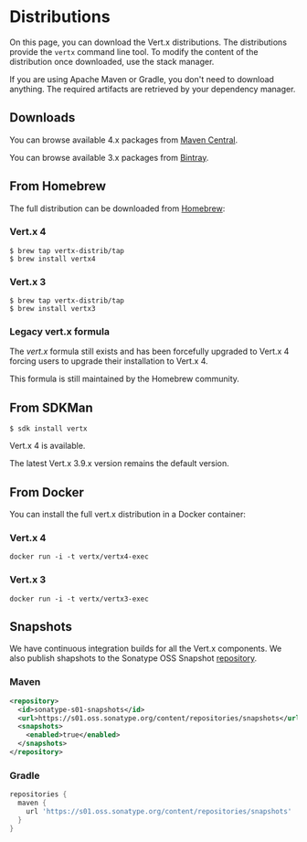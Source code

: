 
<Guide title="Distributions">

# Distributions

On this page, you can download the Vert.x distributions. The distributions provide the `vertx` command line tool. To modify the content of the distribution once
downloaded, use the stack manager.

If you are using Apache Maven or Gradle, you don't need to download anything. The required artifacts
are retrieved by your dependency manager.

## Downloads

You can browse available 4.x packages from [Maven Central](https://repo1.maven.org/maven2/io/vertx/vertx-stack-manager/).

You can browse available 3.x packages from [Bintray](https://bintray.com/vertx/downloads/distribution/3.9.4/view).

## From Homebrew

The full distribution can be downloaded from [Homebrew](https://brew.sh/):

### Vert.x 4

```text
$ brew tap vertx-distrib/tap
$ brew install vertx4
```

### Vert.x 3

```text
$ brew tap vertx-distrib/tap
$ brew install vertx3
```

### Legacy vert.x formula

The _vert.x_ formula still exists and has been forcefully upgraded to Vert.x 4 forcing users to upgrade their installation to Vert.x 4.

This formula is still maintained by the Homebrew community.

## From SDKMan

```text
$ sdk install vertx
```

Vert.x 4 is available.

The latest Vert.x 3.9.x version remains the default version.

## From Docker

You can install the full vert.x distribution in a Docker container:

### Vert.x 4

```text
docker run -i -t vertx/vertx4-exec
```

### Vert.x 3

```text
docker run -i -t vertx/vertx3-exec
```

## Snapshots

We have continuous integration builds for all the Vert.x components. We also publish shapshots to
the Sonatype OSS Snapshot [repository](https://s01.oss.sonatype.org/content/repositories/snapshots/io/vertx/).

### Maven

```xml
<repository>
  <id>sonatype-s01-snapshots</id>
  <url>https://s01.oss.sonatype.org/content/repositories/snapshots</url>
  <snapshots>
    <enabled>true</enabled>
  </snapshots>
</repository>
```

### Gradle

```groovy
repositories {
  maven {
    url 'https://s01.oss.sonatype.org/content/repositories/snapshots'
  }
}
```

</Guide>
